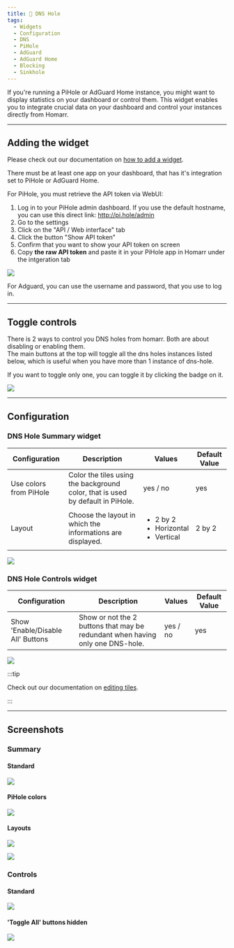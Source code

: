 ```yaml
---
title: 🧿 DNS Hole
tags:
  - Widgets
  - Configuration
  - DNS
  - PiHole
  - AdGuard
  - AdGuard Home
  - Blocking
  - Sinkhole
---
```


If you're running a PiHole or AdGuard Home instance, you might want to display statistics on your dashboard or control them.
This widget enables you to integrate crucial data on your dashboard and control your instances directly from Homarr.

---

## Adding the widget
Please check out our documentation on [how to add a widget](/docs/getting-started/after-the-installation#adding-widgets).

There must be at least one app on your dashboard, that has it's integration set to PiHole or AdGuard Home.

For PiHole, you must retrieve the API token via WebUI:
1. Log in to your PiHole admin dashboard. If you use the default hostname, you can use this direct link: http://pi.hole/admin
2. Go to the settings
3. Click on the "API / Web interface" tab
4. Click the button "Show API token"
5. Confirm that you want to show your API token on screen
6. Copy **the raw API token** and paste it in your PiHole app in Homarr under the intgeration tab

![](./get-api-token.webp)

For Adguard, you can use the username and password, that you use to log in.

---

## Toggle controls
There is 2 ways to control you DNS holes from homarr. Both are about disabling or enabling them. <br/>
The main buttons at the top will toggle all the dns holes instances listed below, which is useful when you have more than 1 instance of dns-hole.

If you want to toggle only one, you can toggle it by clicking the badge on it.

![](./controls-widget-badge-highlight.webp)

---

## Configuration

### DNS Hole Summary widget

| Configuration         | Description | Values | Default Value |
| --------------------- | ----------- | ------ | ------------- |
| Use colors from PiHole | Color the tiles using the background color, that is used by default in PiHole. | yes / no | yes |
| Layout | Choose the layout in which the informations are displayed. | <ul><li>2 by 2</li><li>Horizontal</li><li>Vertical</li></ul> | 2 by 2 |

![](./summary-widget-configuration.webp)

### DNS Hole Controls widget

| Configuration         | Description | Values | Default Value |
| --------------------- | ----------- | ------ | ------------- |
| Show 'Enable/Disable All' Buttons | Show or not the 2 buttons that may be redundant when having only one DNS-hole. | yes / no | yes |

![](./controls-widget-configuration.webp)

:::tip

Check out our documentation on [editing tiles](/docs/getting-started/after-the-installation#organizing-and-re-arranging-your-dashboard).

:::

---

## Screenshots

### Summary
#### Standard
![](./summary-widget.webp)
#### PiHole colors
![](./summary-widget-colored.webp)
#### Layouts
![](./summary-widget-horizontal.webp)

![](./summary-widget-vertical.webp)
### Controls
#### Standard
![](./controls-widget.webp)
#### 'Toggle All' buttons hidden
![](./controls-widget-buttonless.webp)
